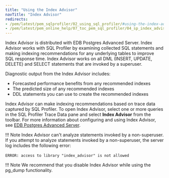 ```yaml
---
title: "Using the Index Advisor"
navTitle: "Index Advisor"
redirects:
- /pem/latest/pem_sqlprofiler/02_using_sql_profiler/#using-the-index-advisor
- /pem/latest/pem_online_help/07_toc_pem_sql_profiler/04_sp_index_advisor/
---
```


Index Advisor is distributed with EDB Postgres Advanced Server. Index Advisor works with SQL Profiler by examining collected SQL statements and making indexing recommendations for any underlying tables to improve SQL response time. Index Advisor works on all DML (INSERT, UPDATE, DELETE) and SELECT statements that are invoked by a superuser.

Diagnostic output from the Index Advisor includes:

-   Forecasted performance benefits from any recommended indexes
-   The predicted size of any recommended indexes
-   DDL statements you can use to create the recommended indexes


Index Advisor can make indexing recommendations based on trace data captured by SQL Profiler. To open Index Advisor, select one or more queries in the SQL Profiler Trace Data pane and select **Index Advisor** from the toolbar. For more information about configuring and using Index Advisor, see [EDB Postgres Advanced Server](/epas/latest/epas_guide/03_database_administration/02_index_advisor/).

!!! Note
    Index Advisor can't analyze statements invoked by a non-superuser. If you attempt to analyze statements invoked by a non-superuser, the server log includes the following error:

`ERROR: access to library "index_advisor" is not allowed` 

!!! Note
    We recommend that you disable Index Advisor while using the pg_dump functionality.


